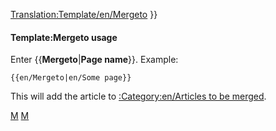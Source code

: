 <noinclude>[[Translation:Template/en/Mergeto]]</noinclude>{{en/Ambox| type  = move
| text  =  {{#IF: {{{1|}}} |It has been suggested that this article or section be [https://www.wikipedia.org/wiki/Wikipedia:Merging and moving pages merged] into<!--
                            --> ''[[:{{NAMESPACE}}:{{{1}}}|{{{1}}}]]''. ([[:{{NAMESPACE}} talk:{{{1}}}|Discuss]]) | No page name was supplied, fix this or remove the template
}} }}<includeonly>{{{1|[[Category:en/Articles to be merged|{{PAGENAME}}]]}}}</includeonly><noinclude>

====Template:Mergeto usage====
Enter <nowiki>{{</nowiki>'''Mergeto'''|'''Page name'''<nowiki>}}</nowiki>. Example:
<pre>{{en/Mergeto|en/Some page}}</pre>
This will add the article to [[:Category:en/Articles to be merged]].

[[Category:en/Templates|M]][[Category:en/Message boxes|M]]</noinclude>